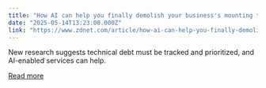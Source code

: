 ```yaml
---
title: "How AI can help you finally demolish your business's mounting technical debt"
date: "2025-05-14T13:23:00.000Z"
link: "https://www.zdnet.com/article/how-ai-can-help-you-finally-demolish-your-businesss-mounting-technical-debt/"
---
```


New research suggests technical debt must be tracked and prioritized, and AI-enabled services can help.

[Read more](https://www.zdnet.com/article/how-ai-can-help-you-finally-demolish-your-businesss-mounting-technical-debt/)
